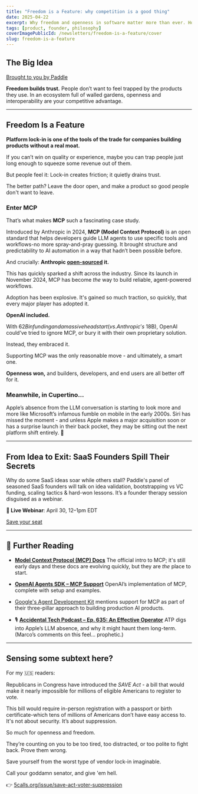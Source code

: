 ```yaml
---
title: "Freedom is a Feature: why competition is a good thing"
date: 2025-04-22
excerpt: Why freedom and openness in software matter more than ever. How MCP, OpenAI, and Apple’s AI fumble show that trust is built on interoperability.
tags: [product, founder, philosophy]
coverImagePublicId: /newsletters/freedom-is-a-feature/cover
slug: freedom-is-a-feature
---
```


## The Big Idea

<a href="https://www.paddle.com/events/webinars/lessons-from-saas-founders-whove-done-it?utm_medium=website&utm_source=partner&utm_campaign=webinars_fy2025_q2_core_fireside_founder_chat_30apr&utm_content=tiny-improvements" className="text-xs lg:text-xs xl:text-xs">
  Brought to you by Paddle
</a>


**Freedom builds trust.** People don’t want to feel trapped by the products they use. In an ecosystem full of walled gardens, openness and interoperability are  your competitive advantage.



---


## Freedom Is a Feature

**Platform lock-in is one of the tools of the trade for companies building products without a real moat.**

If you can’t win on quality or experience, maybe you can trap people just long enough to squeeze some revenue out of them.

But people feel it: Lock-in creates friction; it quietly drains trust.

The better path? Leave the door open, and make a product so good people don't want to leave.


### Enter MCP

That’s what makes **MCP** such a fascinating case study.

Introduced by Anthropic in 2024, **MCP (Model Context Protocol)** is an open standard that helps developers guide LLM agents to use specific tools and workflows-no more spray-and-pray guessing. It brought structure and predictability to AI automation in a way that hadn’t been possible before.

And crucially: **Anthropic [open-sourced](https://modelcontextprotocol.io/introduction) it.**

This has quickly sparked a shift across the industry. Since its launch in November 2024, MCP has become *the* way to build reliable, agent-powered workflows.

Adoption has been explosive. It's gained so much traction, so quickly, that every major player has adopted it.

**OpenAI included.**

With $62B in funding and a massive head start (vs. Anthropic’s ~$18B), OpenAI could’ve tried to ignore MCP, or bury it with their own proprietary solution.

Instead, they embraced it.

Supporting MCP was the only reasonable move - and ultimately, a smart one.

**Openness won,** and builders, developers, and end users are all better off for it.

### Meanwhile, in Cupertino…

Apple’s absence from the LLM conversation is starting to look more and more like Microsoft’s infamous fumble on mobile in the early 2000s. Siri has missed the moment - and unless Apple makes a major acquisition soon or has a surprise launch in their back pocket, they may be sitting out the next platform shift entirely. 🍎

---

## From Idea to Exit: SaaS Founders Spill Their Secrets

Why do some SaaS ideas soar while others stall? Paddle's panel of seasoned SaaS founders will talk on idea validation, bootstrapping vs VC funding, scaling tactics & hard-won lessons. It’s a founder therapy session disguised as a webinar.

**📆 Live Webinar**: April 30, 12–1pm EDT

[Save your seat](https://www.paddle.com/events/webinars/lessons-from-saas-founders-whove-done-it?utm_medium=website&utm_source=partner&utm_campaign=webinars_fy2025_q2_core_fireside_founder_chat_30apr&utm_content=tiny-improvements)

---

## 🧠 Further Reading

- [**Model Context Protocol (MCP) Docs**](https://modelcontextprotocol.io/introduction)
  The official intro to MCP; it's still early days and these docs are evolving quickly, but they are _the_ place to start.

- [**OpenAI Agents SDK – MCP Support**](https://openai.github.io/openai-agents-python/mcp/)
  OpenAI’s implementation of MCP, complete with setup and examples.

- [Google's Agent Development Kit](https://cloud.google.com/blog/products/ai-machine-learning/build-and-manage-multi-system-agents-with-vertex-ai) mentions support for MCP as part of their three-pillar approach to building production AI products.

- 🎙️ [**Accidental Tech Podcast – Ep. 635: An Effective Operator**](https://atp.fm/635)
  ATP digs into Apple’s LLM absence, and why it might haunt them long-term. (Marco’s comments on this feel… prophetic.)

---

## Sensing some subtext here?

For my 🇺🇸 readers:

Republicans in Congress have introduced the _SAVE Act_ - a bill that would make it nearly impossible for millions of eligible Americans to register to vote.

This bill would require in-person registration with a passport or birth certificate-which tens of millions of Americans don’t have easy access to. It's not about security. It’s about suppression.

So much for openness and freedom.

They’re counting on you to be too tired, too distracted, or too polite to fight back. Prove them wrong.

Save yourself from the worst type of vendor lock-in imaginable.

Call your goddamn senator, and give 'em hell.

👉 [5calls.org/issue/save-act-voter-suppression](https://5calls.org/issue/save-act-voter-suppression)

